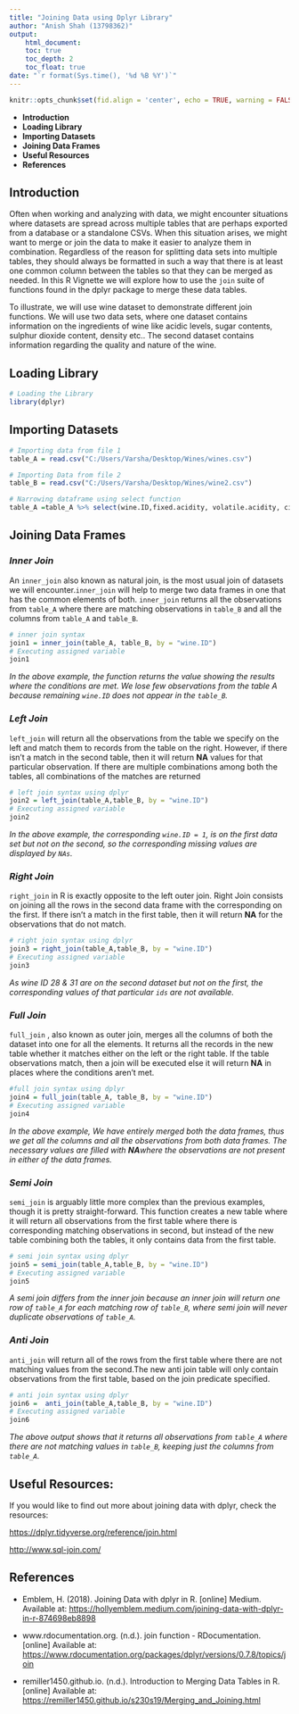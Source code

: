 ---
title: "Joining Data using Dplyr Library"
author: "Anish Shah (13798362)"
output: 
    html_document:
    toc: true
    toc_depth: 2
    toc_float: true
date: "`r format(Sys.time(), '%d %B %Y')`"    
---

```{r setup, include=FALSE}
knitr::opts_chunk$set(fid.align = 'center', echo = TRUE, warning = FALSE, message = FALSE)
```

* **Introduction**
* **Loading Library**
* **Importing Datasets**
* **Joining Data Frames**
* **Useful Resources**
* **References**

## Introduction

Often when working and analyzing with data, we might encounter situations where datasets are spread across multiple tables that are perhaps exported from a database or a standalone CSVs. When this situation arises, we might want to merge or join the data to make it easier to analyze them in combination. Regardless of the reason for splitting data sets into multiple tables, they should always be formatted in such a way that there is at least one common column between the tables so that they can be merged as needed. In this R Vignette we will explore how to use the `join` suite of functions found in the dplyr package to merge these data tables.

To illustrate, we will use wine dataset to demonstrate different join functions. We will use two data sets, where one dataset contains information on the ingredients of wine like acidic levels, sugar contents, sulphur dioxide content, density etc.. The second dataset contains information regarding the quality and nature of the wine.

## Loading Library

```{r}
# Loading the Library
library(dplyr)
```


## Importing Datasets
```{r}
# Importing data from file 1
table_A = read.csv("C:/Users/Varsha/Desktop/Wines/wines.csv")

# Importing Data from file 2
table_B = read.csv("C:/Users/Varsha/Desktop/Wines/wine2.csv")

# Narrowing dataframe using select function
table_A =table_A %>% select(wine.ID,fixed.acidity, volatile.acidity, citric.acid )
```


## Joining Data Frames

### *Inner Join*

An `inner_join` also known as natural join, is the most usual join of datasets we will encounter.`inner_join` will help to merge two data frames in one that has the common elements of both. `inner_join` returns all the observations from `table_A` where there are matching observations in  `table_B` and all the columns from `table_A` and `table_B`.

```{r}

# inner join syntax
join1 = inner_join(table_A, table_B, by = "wine.ID")
# Executing assigned variable
join1

```
*In the above example, the function returns the value showing the results where the conditions are met. We lose few observations from the table A because remaining `wine.ID` does not appear in the `table_B`.*


### *Left Join*

`left_join` will return all the observations from the table we specify on the left  and match them to records from the table on the right. However, if there isn't a match in the second table, then it will return **NA** values for that particular observation. If there are multiple combinations among both the tables, all combinations of the matches are returned
```{r}

# left join syntax using dplyr
join2 = left_join(table_A,table_B, by = "wine.ID")
# Executing assigned variable
join2

```
*In the above example, the corresponding `wine.ID = 1`, is on the first data set but not on the second, so the corresponding missing values are displayed by `NAs`.*

### *Right Join*

`right_join` in R is exactly opposite to the left outer join. Right Join consists on joining all the rows in the second data frame with the corresponding on the first. If there isn't a match in the first table, then it will return **NA** for the observations that do not match.
```{r}

# right join syntax using dplyr
join3 = right_join(table_A,table_B, by = "wine.ID")
# Executing assigned variable
join3

```
*As wine ID 28 & 31 are on the second dataset but not on the first, the corresponding values of that particular `ids` are not available.*


### *Full Join*

`full_join` , also known as outer join, merges all the columns of both the dataset into one for all the elements. It returns all the records in the new table whether it matches either on the left or the right table. If the table observations match, then a join will be executed else it will return **NA** in places where the conditions aren't met.

```{r}

#full join syntax using dplyr
join4 = full_join(table_A, table_B, by = "wine.ID")
# Executing assigned variable
join4
```   

*In the above example, We have entirely merged both the data frames, thus we get all the columns and all the observations from both data frames. The necessary values are filled with **NA**where the observations are not present in either of the data frames.*


### *Semi Join*

`semi_join` is arguably little more complex than the previous examples, though it is pretty straight-forward. This function creates a new table where it will return all observations from the first table where there is corresponding matching observations in second, but instead of the new table combining both the tables, it only contains data from the first table.
```{r}

# semi join syntax using dplyr
join5 = semi_join(table_A,table_B, by = "wine.ID")
# Executing assigned variable
join5

```

*A semi join differs from the inner join because an inner join will return one row of `table_A` for each matching row of `table_B`, where semi join will never duplicate observations of `table_A`.*   

### *Anti Join*

`anti_join` will return all of the rows from the first table where there are not matching values from the second.The new anti join table will only contain observations from the first table, based on the join predicate specified.

```{r}

# anti join syntax using dplyr
join6 =  anti_join(table_A,table_B, by = "wine.ID")
# Executing assigned variable
join6

```
*The above output shows that it returns all observations from `table_A` where there are not matching values in `table_B`, keeping just the columns from `table_A`.*



## Useful Resources:

If you would like to find out more about joining data with dplyr, check the resources:

<https://dplyr.tidyverse.org/reference/join.html>

<http://www.sql-join.com/>


## References

* Emblem, H. (2018). Joining Data with dplyr in R. [online] Medium. Available at: <https://hollyemblem.medium.com/joining-data-with-dplyr-in-r-874698eb8898>

* www.rdocumentation.org. (n.d.). join function - RDocumentation. [online] Available at: <https://www.rdocumentation.org/packages/dplyr/versions/0.7.8/topics/join> 

* remiller1450.github.io. (n.d.). Introduction to Merging Data Tables in R. [online] Available at: <https://remiller1450.github.io/s230s19/Merging_and_Joining.html>

